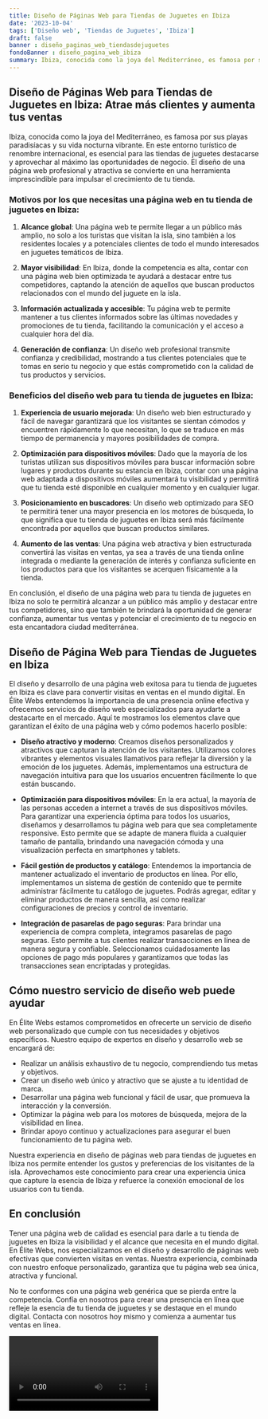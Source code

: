 ```yaml
---
title: Diseño de Páginas Web para Tiendas de Juguetes en Ibiza
date: '2023-10-04'
tags: ['Diseño web', 'Tiendas de Juguetes', 'Ibiza']
draft: false
banner : diseño_paginas_web_tiendasdejuguetes
fondoBanner : diseño_pagina_web_ibiza
summary: Ibiza, conocida como la joya del Mediterráneo, es famosa por sus playas paradisíacas y su vida nocturna vibrante. En este entorno turístico de renombre internacional, es esencial para las tiendas de juguetes destacarse y aprovechar al máximo las oportunidades de negocio. El diseño de una página web profesional y atractiva se convierte en una herramienta imprescindible para impulsar el crecimiento de tu tienda.
---
```


## Diseño de Páginas Web para Tiendas de Juguetes en Ibiza: Atrae más clientes y aumenta tus ventas

Ibiza, conocida como la joya del Mediterráneo, es famosa por sus playas paradisíacas y su vida nocturna vibrante. En este entorno turístico de renombre internacional, es esencial para las tiendas de juguetes destacarse y aprovechar al máximo las oportunidades de negocio. El diseño de una página web profesional y atractiva se convierte en una herramienta imprescindible para impulsar el crecimiento de tu tienda.

### Motivos por los que necesitas una página web en tu tienda de juguetes en Ibiza:

1. **Alcance global**: Una página web te permite llegar a un público más amplio, no solo a los turistas que visitan la isla, sino también a los residentes locales y a potenciales clientes de todo el mundo interesados en juguetes temáticos de Ibiza.

2. **Mayor visibilidad**: En Ibiza, donde la competencia es alta, contar con una página web bien optimizada te ayudará a destacar entre tus competidores, captando la atención de aquellos que buscan productos relacionados con el mundo del juguete en la isla.

3. **Información actualizada y accesible**: Tu página web te permite mantener a tus clientes informados sobre las últimas novedades y promociones de tu tienda, facilitando la comunicación y el acceso a cualquier hora del día.

4. **Generación de confianza**: Un diseño web profesional transmite confianza y credibilidad, mostrando a tus clientes potenciales que te tomas en serio tu negocio y que estás comprometido con la calidad de tus productos y servicios.

### Beneficios del diseño web para tu tienda de juguetes en Ibiza:

1. **Experiencia de usuario mejorada**: Un diseño web bien estructurado y fácil de navegar garantizará que los visitantes se sientan cómodos y encuentren rápidamente lo que necesitan, lo que se traduce en más tiempo de permanencia y mayores posibilidades de compra.

2. **Optimización para dispositivos móviles**: Dado que la mayoría de los turistas utilizan sus dispositivos móviles para buscar información sobre lugares y productos durante su estancia en Ibiza, contar con una página web adaptada a dispositivos móviles aumentará tu visibilidad y permitirá que tu tienda esté disponible en cualquier momento y en cualquier lugar.

3. **Posicionamiento en buscadores**: Un diseño web optimizado para SEO te permitirá tener una mayor presencia en los motores de búsqueda, lo que significa que tu tienda de juguetes en Ibiza será más fácilmente encontrada por aquellos que buscan productos similares.

4. **Aumento de las ventas**: Una página web atractiva y bien estructurada convertirá las visitas en ventas, ya sea a través de una tienda online integrada o mediante la generación de interés y confianza suficiente en los productos para que los visitantes se acerquen físicamente a la tienda.

En conclusión, el diseño de una página web para tu tienda de juguetes en Ibiza no solo te permitirá alcanzar a un público más amplio y destacar entre tus competidores, sino que también te brindará la oportunidad de generar confianza, aumentar tus ventas y potenciar el crecimiento de tu negocio en esta encantadora ciudad mediterránea.

<GifSeo />

<Cta />

## Diseño de Página Web para Tiendas de Juguetes en Ibiza

El diseño y desarrollo de una página web exitosa para tu tienda de juguetes en Ibiza es clave para convertir visitas en ventas en el mundo digital. En Élite Webs entendemos la importancia de una presencia online efectiva y ofrecemos servicios de diseño web especializados para ayudarte a destacarte en el mercado. Aquí te mostramos los elementos clave que garantizan el éxito de una página web y cómo podemos hacerlo posible:

- **Diseño atractivo y moderno**: Creamos diseños personalizados y atractivos que capturan la atención de los visitantes. Utilizamos colores vibrantes y elementos visuales llamativos para reflejar la diversión y la emoción de los juguetes. Además, implementamos una estructura de navegación intuitiva para que los usuarios encuentren fácilmente lo que están buscando.

- **Optimización para dispositivos móviles**: En la era actual, la mayoría de las personas acceden a internet a través de sus dispositivos móviles. Para garantizar una experiencia óptima para todos los usuarios, diseñamos y desarrollamos tu página web para que sea completamente responsive. Esto permite que se adapte de manera fluida a cualquier tamaño de pantalla, brindando una navegación cómoda y una visualización perfecta en smartphones y tablets.

- **Fácil gestión de productos y catálogo**: Entendemos la importancia de mantener actualizado el inventario de productos en línea. Por ello, implementamos un sistema de gestión de contenido que te permite administrar fácilmente tu catálogo de juguetes. Podrás agregar, editar y eliminar productos de manera sencilla, así como realizar configuraciones de precios y control de inventario.

- **Integración de pasarelas de pago seguras**: Para brindar una experiencia de compra completa, integramos pasarelas de pago seguras. Esto permite a tus clientes realizar transacciones en línea de manera segura y confiable. Seleccionamos cuidadosamente las opciones de pago más populares y garantizamos que todas las transacciones sean encriptadas y protegidas.

## Cómo nuestro servicio de diseño web puede ayudar

En Élite Webs estamos comprometidos en ofrecerte un servicio de diseño web personalizado que cumple con tus necesidades y objetivos específicos. Nuestro equipo de expertos en diseño y desarrollo web se encargará de:

- Realizar un análisis exhaustivo de tu negocio, comprendiendo tus metas y objetivos.
- Crear un diseño web único y atractivo que se ajuste a tu identidad de marca.
- Desarrollar una página web funcional y fácil de usar, que promueva la interacción y la conversión.
- Optimizar la página web para los motores de búsqueda, mejora de la visibilidad en línea.
- Brindar apoyo continuo y actualizaciones para asegurar el buen funcionamiento de tu página web.

Nuestra experiencia en diseño de páginas web para tiendas de juguetes en Ibiza nos permite entender los gustos y preferencias de los visitantes de la isla. Aprovechamos este conocimiento para crear una experiencia única que capture la esencia de Ibiza y refuerce la conexión emocional de los usuarios con tu tienda.

## En conclusión

Tener una página web de calidad es esencial para darle a tu tienda de juguetes en Ibiza la visibilidad y el alcance que necesita en el mundo digital. En Élite Webs, nos especializamos en el diseño y desarrollo de páginas web efectivas que convierten visitas en ventas. Nuestra experiencia, combinada con nuestro enfoque personalizado, garantiza que tu página web sea única, atractiva y funcional.

No te conformes con una página web genérica que se pierda entre la competencia. Confía en nosotros para crear una presencia en línea que refleje la esencia de tu tienda de juguetes y se destaque en el mundo digital. Contacta con nosotros hoy mismo y comienza a aumentar tus ventas en línea.

<Video />

<CtaBot job='Tiendas de Juguetes' city='Ibiza'/>

<Gmaps query='Ibiza+españa+maps' />